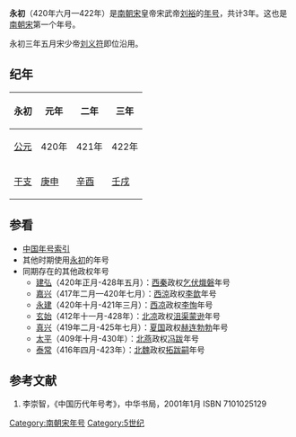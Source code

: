 {{Eranamebox|年号=永初
|起讫时间= 420年六月—422年
|政权= [[南朝宋|南朝宋]]
|帝王= 宋武帝[[刘裕|刘裕]]
|历时= 3年
|timeline= <timeline>
ImageSize  = width:200 height:50
PlotArea   = width:180 height:30 left:10 bottom:20
TimeAxis   = orientation:horizontal
DateFormat = yyyy
Period     = from:420 till:479
AlignBars  = early
ScaleMajor = increment:51 start:420
Colors =
  id:canvas value:rgb(1,1,0.85)
BackgroundColors = canvas:canvas
PlotData =
  width:15 color:black
  bar:era from:start till:end
  bar:era from:420 till:422 color:red
  bar:era from:420 till:422 color:yellow
</timeline>
|说明= 永初在南朝宋及宋武帝时期的位置
}}

'''永初'''（420年六月—422年）是[[南朝宋|南朝宋]]皇帝宋武帝[[刘裕|刘裕]]的[[年号|年号]]，共计3年。这也是[[南朝宋|南朝宋]]第一个年号。

永初三年五月宋少帝[[刘义符|刘义符]]即位沿用。

==纪年==

{| class="wikitable" 
!永初!!元年!!二年!!三年
|-
![[公元纪年|公元]]
|420年||421年||422年
|-
![[干支纪年|干支]]
|[[庚申|庚申]]||[[辛酉|辛酉]]||[[壬戌|壬戌]]
|}

==参看==
*[[中国年号索引|中国年号索引]]
*其他时期使用[[永初|永初]]的年号
*同期存在的其他政权年号
**[[建弘|建弘]]（420年正月-428年五月）：[[西秦|西秦]]政权[[乞伏熾磐|乞伏熾磐]]年号
**[[嘉兴_(李歆)|嘉兴]]（417年二月—420年七月）：[[西涼|西涼]]政权[[李歆|李歆]]年号
**[[永建_(李恂)|永建]]（420年十月-421年三月）：[[西凉|西凉]]政权[[李恂|李恂]]年号
**[[玄始|玄始]]（412年十一月-428年）：[[北凉|北凉]]政权[[沮渠蒙逊|沮渠蒙逊]]年号
**[[真兴|真兴]]（419年二月-425年七月）：[[夏国|夏国]]政权[[赫连勃勃|赫连勃勃]]年号
**[[太平_(冯跋)|太平]]（409年十月-430年）：[[北燕|北燕]]政权[[冯跋|冯跋]]年号
**[[泰常|泰常]]（416年四月-423年）：[[北魏|北魏]]政权[[拓跋嗣|拓跋嗣]]年号

==参考文献==
# 李崇智，《中国历代年号考》，中华书局，2001年1月 ISBN 7101025129

{{年号|[[元熙_(晋)|元熙]]|[[中國年號|中國年號]]|[[景平|景平]]}}
{{魏晋南北朝年号}}
[[Category:南朝宋年号|Category:南朝宋年号]]
[[Category:5世纪|Category:5世纪]]